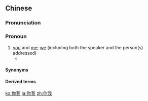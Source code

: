 ==Chinese==
{{zh-forms}}

===Pronunciation===
{{zh-pron
|m=nǐwǒ
|c=nei5 ngo5
|mn=lí-góa
|cat=pron
}}

===Pronoun===
{{zh-pronoun}}

# [[you]] and [[me]]; [[we]] (including both the speaker and the person(s) addressed)
#* {{zh-x|你我 在 回望 那 一剎{saat3}　彼此 慰問 境況|The moment '''we''' both turned back, exchanged glances and checked up on each other|C-LIT|ref={{w2|zh|陳慧嫻}}, {{w2|zh|人生何處不相逢}}}}

====Synonyms====
{{zh-dial|咱們}}

====Derived terms====
{{zh-der|不分你我}}

{{zh-cat|Antonymous}}

[[ko:你我]]
[[ja:你我]]
[[zh:你我]]